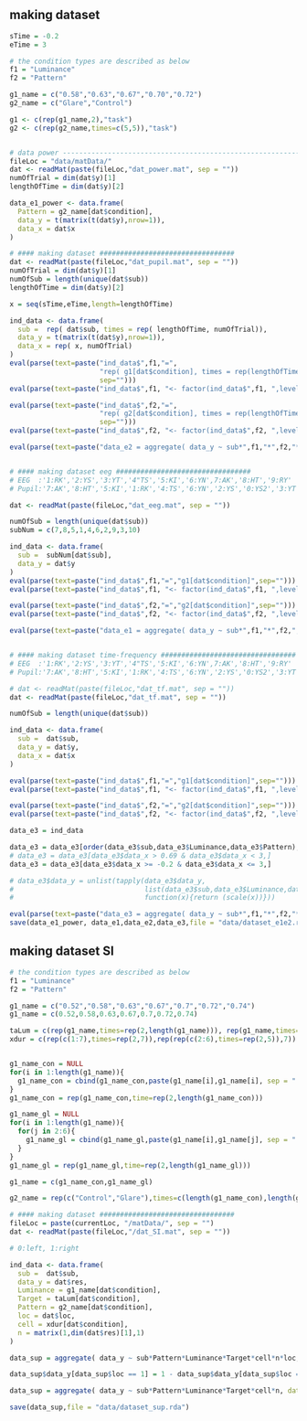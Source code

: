 
## making dataset
```r

sTime = -0.2
eTime = 3

# the condition types are described as below
f1 = "Luminance"
f2 = "Pattern"

g1_name = c("0.58","0.63","0.67","0.70","0.72")
g2_name = c("Glare","Control")

g1 <- c(rep(g1_name,2),"task")
g2 <- c(rep(g2_name,times=c(5,5)),"task")


# data power --------------------------------------------------------------
fileLoc = "data/matData/"
dat <- readMat(paste(fileLoc,"dat_power.mat", sep = ""))
numOfTrial = dim(dat$y)[1]
lengthOfTime = dim(dat$y)[2]

data_e1_power <- data.frame(
  Pattern = g2_name[dat$condition],
  data_y = t(matrix(t(dat$y),nrow=1)),
  data_x = dat$x
)

# #### making dataset #################################
dat <- readMat(paste(fileLoc,"dat_pupil.mat", sep = ""))
numOfTrial = dim(dat$y)[1]
numOfSub = length(unique(dat$sub))
lengthOfTime = dim(dat$y)[2]

x = seq(sTime,eTime,length=lengthOfTime)

ind_data <- data.frame(
  sub =  rep( dat$sub, times = rep( lengthOfTime, numOfTrial)),
  data_y = t(matrix(t(dat$y),nrow=1)),
  data_x = rep( x, numOfTrial)
)
eval(parse(text=paste("ind_data$",f1,"=",
                      "rep( g1[dat$condition], times = rep(lengthOfTime, numOfTrial))",
                      sep="")))
eval(parse(text=paste("ind_data$",f1, "<- factor(ind_data$",f1, ",levels = c('",paste(g1_name,collapse="','"),"'))",sep="")))

eval(parse(text=paste("ind_data$",f2,"=",
                      "rep( g2[dat$condition], times = rep(lengthOfTime, numOfTrial))",
                      sep="")))
eval(parse(text=paste("ind_data$",f2, "<- factor(ind_data$",f2, ",levels = c('",paste(g2_name,collapse="','"),"'))",sep="")))

eval(parse(text=paste("data_e2 = aggregate( data_y ~ sub*",f1,"*",f2,"*data_x, data = ind_data, FUN = 'mean')",sep="")))


# #### making dataset eeg #################################
# EEG  :'1:RK','2:YS','3:YT','4"TS','5:KI','6:YN',7:AK','8:HT','9:RY'
# Pupil:'7:AK','8:HT','5:KI','1:RK','4:TS','6:YN','2:YS','0:YS2','3:YT','9:YT2'

dat <- readMat(paste(fileLoc,"dat_eeg.mat", sep = ""))

numOfSub = length(unique(dat$sub))
subNum = c(7,8,5,1,4,6,2,9,3,10)

ind_data <- data.frame(
  sub =  subNum[dat$sub],
  data_y = dat$y
)
eval(parse(text=paste("ind_data$",f1,"=","g1[dat$condition]",sep="")))
eval(parse(text=paste("ind_data$",f1, "<- factor(ind_data$",f1, ",levels = c('",paste(g1_name,collapse="','"),"'))",sep="")))

eval(parse(text=paste("ind_data$",f2,"=","g2[dat$condition]",sep="")))
eval(parse(text=paste("ind_data$",f2, "<- factor(ind_data$",f2, ",levels = c('",paste(g2_name,collapse="','"),"'))",sep="")))

eval(parse(text=paste("data_e1 = aggregate( data_y ~ sub*",f1,"*",f2,", data = ind_data, FUN = 'mean')",sep="")))


# #### making dataset time-frequency #################################
# EEG  :'1:RK','2:YS','3:YT','4"TS','5:KI','6:YN',7:AK','8:HT','9:RY'
# Pupil:'7:AK','8:HT','5:KI','1:RK','4:TS','6:YN','2:YS','0:YS2','3:YT','9:YT2'

# dat <- readMat(paste(fileLoc,"dat_tf.mat", sep = ""))
dat <- readMat(paste(fileLoc,"dat_tf.mat", sep = ""))

numOfSub = length(unique(dat$sub))

ind_data <- data.frame(
  sub =  dat$sub,
  data_y = dat$y,
  data_x = dat$x
)

eval(parse(text=paste("ind_data$",f1,"=","g1[dat$condition]",sep="")))
eval(parse(text=paste("ind_data$",f1, "<- factor(ind_data$",f1, ",levels = c('",paste(g1_name,collapse="','"),"'))",sep="")))

eval(parse(text=paste("ind_data$",f2,"=","g2[dat$condition]",sep="")))
eval(parse(text=paste("ind_data$",f2, "<- factor(ind_data$",f2, ",levels = c('",paste(g2_name,collapse="','"),"'))",sep="")))

data_e3 = ind_data

data_e3 = data_e3[order(data_e3$sub,data_e3$Luminance,data_e3$Pattern),]
# data_e3 = data_e3[data_e3$data_x > 0.69 & data_e3$data_x < 3,]
data_e3 = data_e3[data_e3$data_x >= -0.2 & data_e3$data_x <= 3,]

# data_e3$data_y = unlist(tapply(data_e3$data_y,
#                                list(data_e3$sub,data_e3$Luminance,data_e3$Pattern),
#                                function(x){return (scale(x))}))

eval(parse(text=paste("data_e3 = aggregate( data_y ~ sub*",f1,"*",f2,"*data_x, data = data_e3, FUN = 'mean')",sep="")))
save(data_e1_power, data_e1,data_e2,data_e3,file = "data/dataset_e1e2.rda")

```

## making dataset SI
```r

# the condition types are described as below
f1 = "Luminance"
f2 = "Pattern"

g1_name = c("0.52","0.58","0.63","0.67","0.7","0.72","0.74")
g1_name = c(0.52,0.58,0.63,0.67,0.7,0.72,0.74)

taLum = c(rep(g1_name,times=rep(2,length(g1_name))), rep(g1_name,times=rep(10,7)))
xdur = c(rep(c(1:7),times=rep(2,7)),rep(rep(c(2:6),times=rep(2,5)),7))


g1_name_con = NULL
for(i in 1:length(g1_name)){
  g1_name_con = cbind(g1_name_con,paste(g1_name[i],g1_name[i], sep = " vs. "))
}
g1_name_con = rep(g1_name_con,time=rep(2,length(g1_name_con)))

g1_name_gl = NULL
for(i in 1:length(g1_name)){
  for(j in 2:6){
    g1_name_gl = cbind(g1_name_gl,paste(g1_name[i],g1_name[j], sep = " vs. "))
  }
}
g1_name_gl = rep(g1_name_gl,time=rep(2,length(g1_name_gl)))

g1_name = c(g1_name_con,g1_name_gl)

g2_name = rep(c("Control","Glare"),times=c(length(g1_name_con),length(g1_name_gl)))

# #### making dataset #################################
fileLoc = paste(currentLoc, "/matData/", sep = "")
dat <- readMat(paste(fileLoc,"/dat_SI.mat", sep = ""))

# 0:left, 1:right

ind_data <- data.frame(
  sub =  dat$sub,
  data_y = dat$res,
  Luminance = g1_name[dat$condition],
  Target = taLum[dat$condition],
  Pattern = g2_name[dat$condition],
  loc = dat$loc,
  cell = xdur[dat$condition],
  n = matrix(1,dim(dat$res)[1],1)
)

data_sup = aggregate( data_y ~ sub*Pattern*Luminance*Target*cell*n*loc, data = ind_data, FUN = "mean")

data_sup$data_y[data_sup$loc == 1] = 1 - data_sup$data_y[data_sup$loc == 1]

data_sup = aggregate( data_y ~ sub*Pattern*Luminance*Target*cell*n, data = data_sup, FUN = "mean")

save(data_sup,file = "data/dataset_sup.rda")

```